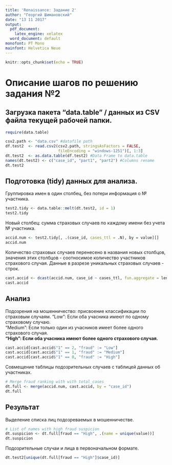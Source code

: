```yaml
---
title: 'Renaissance: Задание 2'
author: "Георгий Шимановский"
date: "13 11 2017"
output:
  pdf_document:
    latex_engine: xelatex
  word_document: default
monofont: PT Mono
mainfont: Helvetica Neue
---
```




```r
knitr::opts_chunk$set(echo = TRUE)
```

# Описание шагов по решению задания №2

## Загрузка пакета "data.table" / данных из CSV файла текущей рабочей папки.

```r
require(data.table)
```

```r
csv2.path <- "data.csv" #datafile path
df.test2  <- read.csv2(csv2.path, stringsAsFactors = FALSE,
                       fileEncoding = "windows-1251")[, 1:3]
dt.test2  <- as.data.table(df.test2) #Data Frame to data.table
names(dt.test2) <- c("case_id", "part1", "part2") #Columns rename
dt.test2
```

## Подготовка (tidy) данных для анализа.
Группировка имен в один столбец, без потери информация о № участника.

```r
test2.tidy <- data.table::melt(dt.test2, id = 1)
test2.tidy
```

Новый столбец: сумма страховых случаев по каждому имени без учета № участника.
```r
accid.num <- test2.tidy[, .(case_id, cases_ttl = .N), by = value][]
accid.num
```

Количество страховых случаев перенесено в названия новых столбцов,
значения этих столбцов - соотносимое количество участников страхового случая.
Данные в разрезе уникальных страховых случаев - строк.

```r
cast.accid <- dcast(accid.num, case_id ~ cases_ttl, fun.aggregate = length)
cast.accid
```

## Анализ
Подозрения на мошенничество: присвоение классификации по страховым случаям.
"Low": Если оба учасника имеют по одному страховому случаю.  
"Medium": Если только один из учасников имеет более одного страхового случая.  
**"High": Если оба учасника имеют более одного страхового случая.**

```r
cast.accid[cast.accid$"1" == 2, "fraud" := "Low"]
cast.accid[cast.accid$"1" == 1, "fraud" := "Medium"]
cast.accid[cast.accid$"1" == 0, "fraud" := "High"]
```

Совмещение таблицы подозрительных случаев с таблицей данных об участниках.
```r
# Merge fraud ranking with with total_cases
dt.full <- merge(accid.num, cast.accid, by = "case_id")
dt.full
```

## Результат
Выделение списка лиц подозреваемых в мошенничестве.
```r
# List of names with high fraud suspicion
dt.suspicion <- dt.full[fraud == "High", .(name = unique(value))]
dt.suspicion
```

Подозрительные случаи и лица в первоначальном формате.

```r
dt.test2[unique(dt.full[fraud == "High"]$case_id)]
```